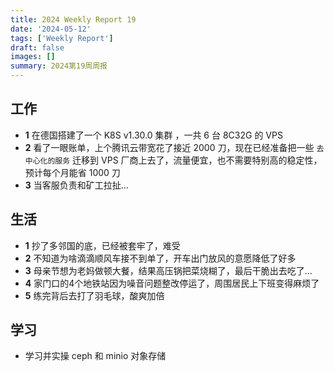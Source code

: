 ```yaml
---
title: 2024 Weekly Report 19
date: '2024-05-12'
tags: ['Weekly Report']
draft: false
images: []
summary: 2024第19周周报
---
```


<TOCInline toc={props.toc}/>

## 工作

- **1** 在德国搭建了一个 K8S v1.30.0 集群 ，一共 6 台 8C32G 的 VPS
- **2** 看了一眼账单，上个腾讯云带宽花了接近 2000 刀，现在已经准备把一些 `去中心化的服务` 迁移到 VPS 厂商上去了，流量便宜，也不需要特别高的稳定性，预计每个月能省 1000 刀
- **3** 当客服负责和矿工拉扯...



## 生活

- **1** 抄了多邻国的底，已经被套牢了，难受
- **2** 不知道为啥滴滴顺风车接不到单了，开车出门放风的意愿降低了好多
- **3** 母亲节想为老妈做顿大餐，结果高压锅把菜烧糊了，最后干脆出去吃了...
- **4** 家门口的4个地铁站因为噪音问题整改停运了，周围居民上下班变得麻烦了
- **5** 练完背后去打了羽毛球，酸爽加倍



## 学习

- 学习并实操 ceph 和 minio 对象存储







